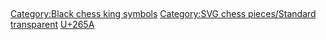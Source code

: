 == {{int:filedesc}} ==
{{Information
|Description={{en| Dark king on transparent square, default size 64x64}}
|Source={{own}} {{Created with Inkscape}}
|Date=2006-12-27
|Author=[[:en:User:Cburnett]]
|Permission=GFDL & BSD & GPL
|other_versions={{DerivativeVersions|Chess fdt45.svg|ChessCastlingMovie en.svg}}

}}

== {{int:license-header}} ==
{{self|GFDL|migration=relicense|BSD|GPL}}


[[Category:Black chess king symbols]]
[[Category:SVG chess pieces/Standard transparent]]
[[Category:Unicode MiscSymb SVG| U+265A]]